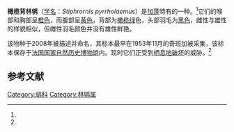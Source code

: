 {{Speciesbox 
| taxon = Stiphrornis pyrrholaemus
| image = Stiphrornis pyrrholaemus.jpg
| status = NT | status_system = IUCN3.1
| status_ref = <ref name=IUCN>{{Cite web|url=http://www.iucnredlist.org/details/22735640/0|title=Stiphrornis pyrrholaemus (Olive-backed Forest-robin)|website=www.iucnredlist.org|access-date=2018-02-12|archive-date=2018-06-23|archive-url=https://web.archive.org/web/20180623085100/http://www.iucnredlist.org/details/22735640/0|dead-url=no}}</ref>
| authority = Schmidt ''et al.'', 2008<ref name=desc>{{cite journal|author=Schmidt, Brian K, Jeffrey T. Foster, George R. Angehr, Kate L. Durrant & RC Fleischer|title=A new species of African Forest Robin from Gabon (Passeriformes: Muscicapidae: Stiphrornis)|journal=Zootaxa|volume=1850|pages=27–42|year=2008|url=http://www.mapress.com/zootaxa/2008/f/zt01850p042.pdf|format=PDF|access-date=2014-07-10|archive-date=2021-03-09|archive-url=https://web.archive.org/web/20210309174756/https://www.mapress.com/zootaxa/2008/f/zt01850p042.pdf|dead-url=no}}</ref>
}}
'''橄榄背林鸲'''（[[学名|学名]]：''Stiphrornis pyrrholaemus''）是[[加蓬|加蓬]]特有的一种{{tsl|en|Forest robin|林鸲}}。<ref name=IUCN/>它们的喉部和胸部呈[[橙色|橙色]]，而腹部呈[[黄色|黄色]]，背部为[[橄榄绿|橄榄绿]]色，头部羽毛为[[黑色|黑色]]，雌性与雄性的样貌相似，但雌性羽毛颜色并没有雄性鲜艳。

该物种于2008年被描述并命名，其标本最早在1953年11月的奇班加被采集，该标本保存于[[国家自然历史博物馆_(法国)|法国国家自然历史博物馆]]内。现时它们正受到[[栖息地破坏|栖息地破坏]]的威胁。<ref name=IUCN/>

==参考文献==
{{reflist}}

{{Passeriformes-stub}}
{{Taxonbar|from=Q127326}}

[[Category:鹟科|Category:鹟科]]
[[Category:林鸲属|Category:林鸲属]]